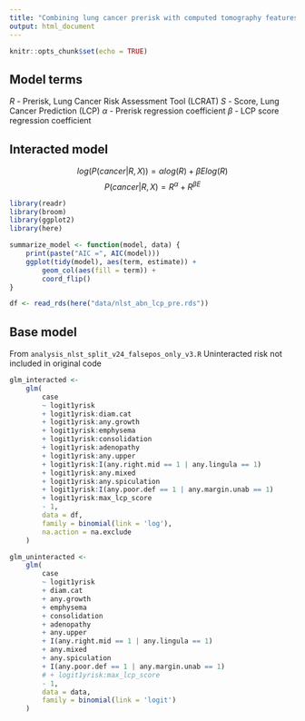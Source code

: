 ```yaml
---
title: "Combining lung cancer prerisk with computed tomography features"
output: html_document
---
```


```r
knitr::opts_chunk$set(echo = TRUE)
```

## Model terms 
$R$ - Prerisk, Lung Cancer Risk Assessment Tool (LCRAT) 
$S$ - Score, Lung Cancer Prediction (LCP)
$\alpha$ - Prerisk regression coefficient
$\beta$ - LCP score regression coefficient

## Interacted model
$$log(P(cancer|R,X)) = \alpha log(R) + \beta E log(R)$$
$$P(cancer|R,X) = R^\alpha + R^{\beta E}$$

```r
library(readr)
library(broom)
library(ggplot2)
library(here) 
```

```r
summarize_model <- function(model, data) {
    print(paste("AIC =", AIC(model)))
    ggplot(tidy(model), aes(term, estimate)) +
        geom_col(aes(fill = term)) +
        coord_flip()
}
```

```r
df <- read_rds(here("data/nlst_abn_lcp_pre.rds"))
```


## Base model 
From `analysis_nlst_split_v24_falsepos_only_v3.R`
Uninteracted risk not included in original code
```r
glm_interacted <-
    glm(
        case
        ~ logit1yrisk
        + logit1yrisk:diam.cat
        + logit1yrisk:any.growth
        + logit1yrisk:emphysema
        + logit1yrisk:consolidation
        + logit1yrisk:adenopathy
        + logit1yrisk:any.upper
        + logit1yrisk:I(any.right.mid == 1 | any.lingula == 1)
        + logit1yrisk:any.mixed
        + logit1yrisk:any.spiculation
        + logit1yrisk:I(any.poor.def == 1 | any.margin.unab == 1)
        + logit1yrisk:max_lcp_score
        - 1,
        data = df,
        family = binomial(link = 'log'),
        na.action = na.exclude
    )
```

```r
glm_uninteracted <-
    glm(
        case
        ~ logit1yrisk
        + diam.cat
        + any.growth
        + emphysema
        + consolidation
        + adenopathy
        + any.upper
        + I(any.right.mid == 1 | any.lingula == 1)
        + any.mixed
        + any.spiculation
        + I(any.poor.def == 1 | any.margin.unab == 1)
        # + logit1yrisk:max_lcp_score
        - 1,
        data = data,
        family = binomial(link = 'logit')
    )
```


